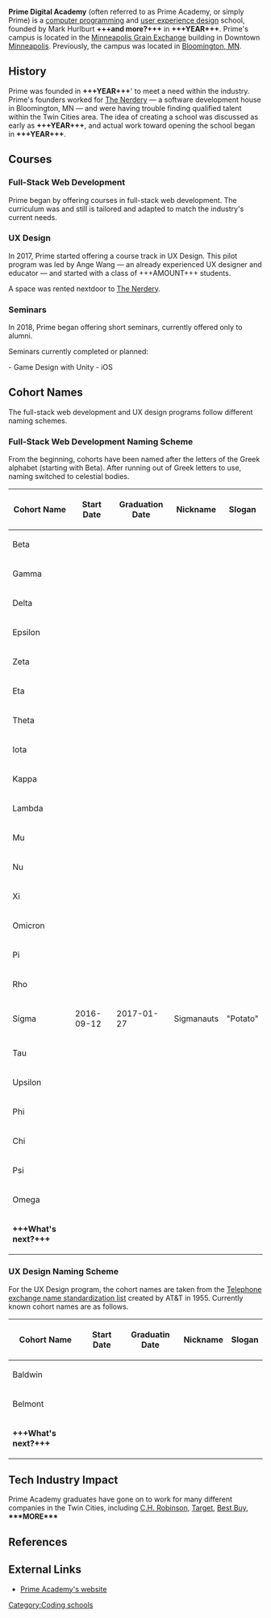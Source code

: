 <!--
	Below is an "Infobox" — markup for the little sidebar box thing that appears on all Wikipedia entries. Most of this information we won't need to add, but I wanted to leave it all there if people can come up with anything to add to the categories.
-->

{{Infobox school
	| name                    = Prime Digital Academy
	| native_name             =
	| latin_name              =
	| logo                    =
	| logo_size               =
	| logo_alt                =
	| seal_image              =
	| seal_size               =
	| seal_alt                =
	| image                   =
	| image_size              =
	| alt                     =
	| caption                 =
	| mottoes                 = Code Tomorrow, Read/Write/Speak/Teach
	| motto_translation       =
	| address                 = 301 4th Ave S., Suite 577
	| city                    = [[Minneapolis, Minnesota|Minneapolis]]
	| state                   = [[Minnesota]]
	| county                  = [[Hennepin County, Minnesota|Hennepin County]]
	| zipcode                 = 55415
	| country                 = [[United States]]
	| coordinates             = {{Coord|44.978069|-93.263490}} <!-- {{Coord|LAT|LON|display=inline,title}} -->
	| coordinates_footnotes   =
	| pushpin_map             =
	| pushpin_image           =
	| pushpin_mapsize         =
	| pushpin_map_alt         =
	| pushpin_map_caption     =
	| pushpin_label           =
	| pushpin_label_position  =
	| other_name              = Prime Academy, Prime
	| schooltype              =
	| fundingtype             =
	| type                    = [[Coding Bootcamp]]
	| established             = <!-- {{Start date|YYYY|MM|DD|df=y}} -->
	| founded                 =
	| opened                  =
	| founder                 = Mark Hurlburt <!-- or | founders = -->
	| status                  =
	| closed                  =
	| locale                  =
	| school_board            =
	| district                =
	| us_nces_district_id     =
	| LEA                     =
	| educational_authority   = <!-- or | authority = -->
	| category                = <!-- use | category_label = to override the default label -->
	| oversight               = <!-- use | oversight_label = to override the default label -->
	| authorizer              =
	| superintendent          =
	| trustee                 =
	| specialist              = <!-- or | specialists = -->
	| session                 =
	| number                  =
	| school_code             =
	| MOE                     =
	| ofsted                  =
	| ceeb                    =
	| us_nces_school_id       =
	| president               =
	| chair                   = <!-- use | chair_label = to override the default label -->
	| chairman                = <!-- use | chairman_label = to override the default label -->
	| chairperson             = <!-- use | chairperson_label = to override the default label -->
	| dean                    =
	| administrator           =
	| rector                  =
	| director                =
	| principal               = <!-- use | principal_label = to override the default label -->
	| campus_director         =
	| headmistress            =
	| headmaster              =
	| head_of_school          =
	| head_teacher            =
	| executive_headteacher   =
	| acting_headteacher      =
	| head                    = <!-- use | head_name = to override the default label -->
	| officer_in_charge       =
	| chaplain                =
	| staff                   =
	| faculty                 =
	| teaching_staff          =
	| employees               =
	| key_people              =
	| grades                  = <!-- use | grades_label = to override the default label -->
	| years                   =
	| years_taught            = <!-- use | nursery_years_taught =, | primary_years_taught =, | secondary_years_taught = for additional information -->
	| enrollment              = <!-- or | enrolment = -->
	| enrollment_as_of        = <!-- or | enrolment_as_of = -->
	| average_class_size      = 12
	| classes_offered         = Full-Stack Software Development, User Experience Design
	| language                = English, JavaScript, HTML, CSS, SQL
	| classrooms              = 4
	| campuses                = 1
	| campus                  =
	| campus_size             =
	| area                    =
	| campus_type             =
	| student_union           = <!-- use | student_union_label = to override the default label -->
	| colors                  = <!-- or | colours = -->
	| school_colors           = <!-- or | school_colours = -->
	| slogan                  =
	| sports                  =
	| nickname                =
	| teams                   = <!-- use | teams_label = to override the default label -->
	| team_name               =
	| rival                   = <!-- or | rivals = -->
	| accreditation           = <!-- or | accreditations = -->
	| ranking                 =
	| USNWR_ranking           =
	| national_ranking        =
	| bar_pass_rate           =
	| school_roll             =
	| decile                  =
	| fees                    =
	| annual_tuition          =
	| tuition                 =
	| revenue                 =
	| communities             =
	| feeder_schools          =
	| feeder_to               =
	| graduates               =
	| graduates_year          =
	| affiliation             = <!-- or | affiliations = -->
	| alumni                  =
	| nobel_laureates         =
	| information             = <!-- do not enter phone numbers or email addresses -->
	| website                 = {{URL|primeacademy.io}}
	| footnotes               =
	| picture                 =
	| picture_caption         =
	| picture2                =
	| picture_caption2        =
	| lastupdate              = <!-- {{subst:Date}} or {{subst:Date|2=mdy}} -->
}}

'''Prime Digital Academy''' (often referred to as Prime Academy, or simply Prime) is a [[computer programming]] and [[user experience design]] school, founded by Mark Hurlburt '''+++and more?+++''' in '''+++YEAR+++'''. Prime's campus is located in the [[Minneapolis Grain Exchange]] building in Downtown [[Minneapolis]]. Previously, the campus was located in [[Bloomington, Minnesota|Bloomington, MN]].

==History==

Prime was founded in '''+++YEAR+++'''' to meet a need within the industry. Prime's founders worked for [[The Nerdery]] — a software development house in Bloomington, MN — and were having trouble finding qualified talent within the Twin Cities area. The idea of creating a school was discussed as early as '''+++YEAR+++''', and actual work toward opening the school began in '''+++YEAR+++'''.

==Courses==

===Full-Stack Web Development===

Prime began by offering courses in full-stack web development. The curriculum was and still is tailored and adapted to match the industry's current needs.

===UX Design===

In 2017, Prime started offering a course track in UX Design. This pilot program was led by Ange Wang — an already experienced UX designer and educator — and started with a class of +++AMOUNT+++ students.

A space was rented nextdoor to [[The Nerdery]].

===Seminars===

In 2018, Prime began offering short seminars, currently offered only to alumni.

Seminars currently completed or planned:

- Game Design with Unity
- iOS

==Cohort Names==

The full-stack web development and UX design programs follow different naming schemes.

===Full-Stack Web Development Naming Scheme===

From the beginning, cohorts have been named after the letters of the Greek alphabet (starting with Beta). After running out of Greek letters to use, naming switched to celestial bodies.

{| class=wikitable
	|-
	! Cohort Name
	! Start Date
	! Graduation Date
	! Nickname
	! Slogan
	|-
	| Beta
	|
	|
	|
	|
	|-
	| Gamma
	|
	|
	|
	|
	|-
	| Delta
	|
	|
	|
	|
	|-
	| Epsilon
	|
	|
	|
	|
	|-
	| Zeta
	|
	|
	|
	|
	|-
	| Eta
	|
	|
	|
	|
	|-
	| Theta
	|
	|
	|
	|
	|-
	| Iota
	|
	|
	|
	|
	|-
	| Kappa
	|
	|
	|
	|
	|-
	| Lambda
	|
	|
	|
	|
	|-
	| Mu
	|
	|
	|
	|
	|-
	| Nu
	|
	|
	|
	|
	|-
	| Xi
	|
	|
	|
	|
	|-
	| Omicron
	|
	|
	|
	|
	|-
	| Pi
	|
	|
	|
	|
	|-
	| Rho
	|
	|
	|
	|
	|-
	| Sigma
	| 2016-09-12
	| 2017-01-27
	| Sigmanauts
	| "Potato"
	|-
	| Tau
	|
	|
	|
	|
	|-
	| Upsilon
	|
	|
	|
	|
	|-
	| Phi
	|
	|
	|
	|
	|-
	| Chi
	|
	|
	|
	|
	|-
	| Psi
	|
	|
	|
	|
	|-
	| Omega
	|
	|
	|
	|
	|-
	| '''+++What's next?+++'''
	|
	|
	|
	|
|}

===UX Design Naming Scheme===

For the UX Design program, the cohort names are taken from the [[Telephone_exchange_names#Standardization|Telephone exchange name standardization list]] created by AT&T in 1955. Currently known cohort names are as follows.

{| class=wikitable
	|-
	! Cohort Name
	! Start Date
	! Graduatin Date
	! Nickname
	! Slogan
	|-
	| Baldwin
	|
	|
	|
	|
	|-
	| Belmont
	|
	|
	|
	|
	|-
	| '''+++What's next?+++'''
	|
	|
	|
	|
|}

==Tech Industry Impact==

Prime Academy graduates have gone on to work for many different companies in the Twin Cities, including [[C. H. Robinson|C.H. Robinson]], [[Target Corporation|Target]], [[Best Buy]], '''***MORE***'''

==References==

{{reflist}}

==External Links==

* [http://primeacademy.io Prime Academy's website]

[[Category:Coding schools]]
